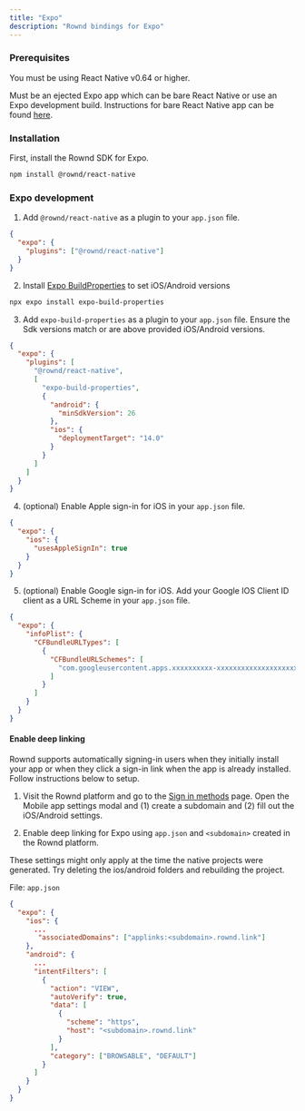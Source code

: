 ```yaml
---
title: "Expo"
description: "Rownd bindings for Expo"
---
```


<div data-snack-id="@mfmurrayrownd/rownd-demo" data-snack-platform="web" data-snack-preview="true" data-snack-theme="light" style={{
  "overflow": "hidden",
  "background": "#fbfcfd",
  "border": "1px solid var(--color-border)",
  "border-radius": "4px",
  "height": "605px",
  "width": "100%"
}}></div>

### Prerequisites

You must be using React Native v0.64 or higher. 

Must be an ejected Expo app which can be bare React Native or use an Expo development build. Instructions for bare React Native app can be found [here](/sdk-reference/mobile/react-native).

### Installation

First, install the Rownd SDK for Expo.

```bash
npm install @rownd/react-native
```

### Expo development

1. Add `@rownd/react-native` as a plugin to your `app.json` file.

```json
{
  "expo": {
    "plugins": ["@rownd/react-native"]
  }
}
```

2. Install [Expo BuildProperties](https://docs.expo.dev/versions/latest/sdk/build-properties/) to set iOS/Android versions

```sh
npx expo install expo-build-properties
```

3. Add `expo-build-properties` as a plugin to your `app.json` file. Ensure the Sdk versions match or are above provided iOS/Android versions.

```json
{
  "expo": {
    "plugins": [
      "@rownd/react-native",
      [
        "expo-build-properties",
        {
          "android": {
            "minSdkVersion": 26
          },
          "ios": {
            "deploymentTarget": "14.0"
          }
        }
      ]
    ]
  }
}
```

4. (optional) Enable Apple sign-in for iOS in your `app.json` file.

```json
{
  "expo": {
    "ios": {
      "usesAppleSignIn": true
    }
  }
}
```

5. (optional) Enable Google sign-in for iOS. Add your Google IOS Client ID client as a URL Scheme in your `app.json` file.

```json
{
  "expo": {
    "infoPlist": {
      "CFBundleURLTypes": [
        {
          "CFBundleURLSchemes": [
            "com.googleusercontent.apps.xxxxxxxxxx-xxxxxxxxxxxxxxxxxxxxxx"
          ]
        }
      ]
    }
  }
}
```

#### Enable deep linking

Rownd supports automatically signing-in users when they initially install your
app or when they click a sign-in link when the app is already installed. Follow instructions below to setup.

1. Visit the Rownd platform and go to the [Sign in methods](https://app.rownd.io) page. Open the Mobile app settings modal and (1) create a subdomain and (2) fill out the iOS/Android settings.

2. Enable deep linking for Expo using `app.json` and `<subdomain>` created in the Rownd platform.

<Note>These settings might only apply at the time the native projects were generated. Try deleting the ios/android folders and rebuilding the project.</Note>

File: `app.json`
```json
{
  "expo": {
    "ios": {
      ...
       "associatedDomains": ["applinks:<subdomain>.rownd.link"]
    },
    "android": {
      ...
      "intentFilters": [
        {
          "action": "VIEW",
          "autoVerify": true,
          "data": [
            {
              "scheme": "https",
              "host": "<subdomain>.rownd.link"
            }
          ],
          "category": ["BROWSABLE", "DEFAULT"]
        }
      ]
    }
  }
}
```

<Snippet file="mobile/react-native/react-native.mdx" />